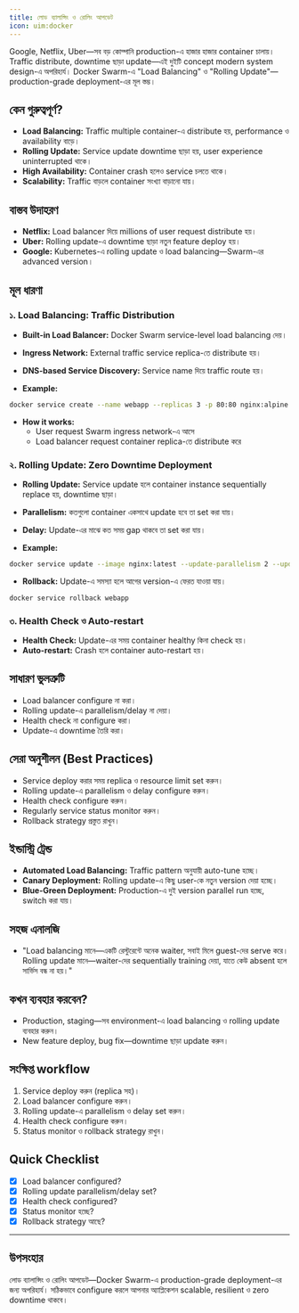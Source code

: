 ```yaml
---
title: লোড ব্যালান্সিং ও রোলিং আপডেট
icon: uim:docker
---
```


Google, Netflix, Uber—সব বড় কোম্পানি production-এ হাজার হাজার container চালায়। Traffic distribute, downtime ছাড়া update—এই দুইটি concept modern system design-এ অপরিহার্য। Docker Swarm-এ "Load Balancing" ও "Rolling Update"—production-grade deployment-এর মূল স্তম্ভ।

## কেন গুরুত্বপূর্ণ?

- **Load Balancing:** Traffic multiple container-এ distribute হয়, performance ও availability বাড়ে।
- **Rolling Update:** Service update downtime ছাড়া হয়, user experience uninterrupted থাকে।
- **High Availability:** Container crash হলেও service চলতে থাকে।
- **Scalability:** Traffic বাড়লে container সংখ্যা বাড়ানো যায়।

## বাস্তব উদাহরণ

- **Netflix:** Load balancer দিয়ে millions of user request distribute হয়।
- **Uber:** Rolling update-এ downtime ছাড়া নতুন feature deploy হয়।
- **Google:** Kubernetes-এ rolling update ও load balancing—Swarm-এর advanced version।

## মূল ধারণা

### ১. Load Balancing: Traffic Distribution

- **Built-in Load Balancer:** Docker Swarm service-level load balancing দেয়।
- **Ingress Network:** External traffic service replica-তে distribute হয়।
- **DNS-based Service Discovery:** Service name দিয়ে traffic route হয়।

- **Example:**

```bash
docker service create --name webapp --replicas 3 -p 80:80 nginx:alpine
```

- **How it works:**
  - User request Swarm ingress network-এ আসে
  - Load balancer request container replica-তে distribute করে

### ২. Rolling Update: Zero Downtime Deployment

- **Rolling Update:** Service update হলে container instance sequentially replace হয়, downtime ছাড়া।
- **Parallelism:** কতগুলো container একসাথে update হবে তা set করা যায়।
- **Delay:** Update-এর মাঝে কত সময় gap থাকবে তা set করা যায়।

- **Example:**

```bash
docker service update --image nginx:latest --update-parallelism 2 --update-delay 10s webapp
```

- **Rollback:** Update-এ সমস্যা হলে আগের version-এ ফেরত যাওয়া যায়।

```bash
docker service rollback webapp
```

### ৩. Health Check ও Auto-restart

- **Health Check:** Update-এর সময় container healthy কিনা check হয়।
- **Auto-restart:** Crash হলে container auto-restart হয়।

## সাধারণ ভুলত্রুটি

- Load balancer configure না করা।
- Rolling update-এ parallelism/delay না দেয়া।
- Health check না configure করা।
- Update-এ downtime তৈরি করা।

## সেরা অনুশীলন (Best Practices)

- Service deploy করার সময় replica ও resource limit set করুন।
- Rolling update-এ parallelism ও delay configure করুন।
- Health check configure করুন।
- Regularly service status monitor করুন।
- Rollback strategy প্রস্তুত রাখুন।

## ইন্ডাস্ট্রি ট্রেন্ড

- **Automated Load Balancing:** Traffic pattern অনুযায়ী auto-tune হচ্ছে।
- **Canary Deployment:** Rolling update-এ কিছু user-কে নতুন version দেয়া হচ্ছে।
- **Blue-Green Deployment:** Production-এ দুই version parallel run হচ্ছে, switch করা যায়।

## সহজ এনালজি

- "Load balancing মানে—একটি রেস্টুরেন্টে অনেক waiter, সবাই মিলে guest-দের serve করে। Rolling update মানে—waiter-দের sequentially training দেয়া, যাতে কেউ absent হলে সার্ভিস বন্ধ না হয়।"

## কখন ব্যবহার করবেন?

- Production, staging—সব environment-এ load balancing ও rolling update ব্যবহার করুন।
- New feature deploy, bug fix—downtime ছাড়া update করুন।

## সংক্ষিপ্ত workflow

1. Service deploy করুন (replica সহ)।
2. Load balancer configure করুন।
3. Rolling update-এ parallelism ও delay set করুন।
4. Health check configure করুন।
5. Status monitor ও rollback strategy রাখুন।

## Quick Checklist

- [x] Load balancer configured?
- [x] Rolling update parallelism/delay set?
- [x] Health check configured?
- [x] Status monitor হচ্ছে?
- [x] Rollback strategy আছে?

---

## উপসংহার

লোড ব্যালান্সিং ও রোলিং আপডেট—Docker Swarm-এ production-grade deployment-এর জন্য অপরিহার্য। সঠিকভাবে configure করলে আপনার অ্যাপ্লিকেশন scalable, resilient ও zero downtime থাকবে।

